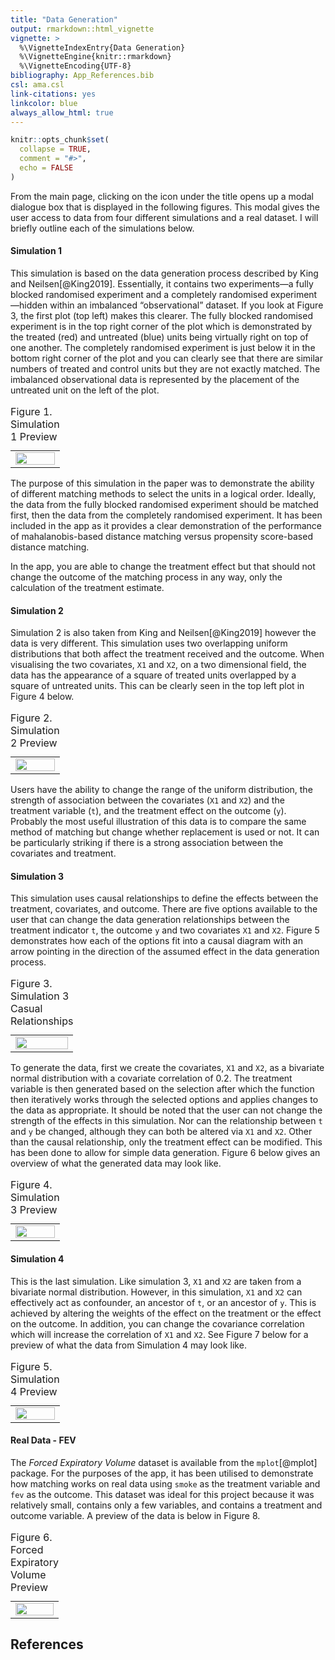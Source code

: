 ```yaml
---
title: "Data Generation"
output: rmarkdown::html_vignette
vignette: >
  %\VignetteIndexEntry{Data Generation}
  %\VignetteEngine{knitr::rmarkdown}
  %\VignetteEncoding{UTF-8}
bibliography: App_References.bib
csl: ama.csl
link-citations: yes
linkcolor: blue
always_allow_html: true
---
```


```r
knitr::opts_chunk$set(
  collapse = TRUE,
  comment = "#>",
  echo = FALSE
)
```

```{=html}
<script src="https://kit.fontawesome.com/e10eea7053.js" crossorigin="anonymous"></script>
```


From the main page, clicking on the <i class="fas fa-cog"></i> icon under the title opens up a modal dialogue box that is displayed in the following figures. This modal gives the user access to data from four different simulations and a real dataset. I will briefly outline each of the simulations below.

#### Simulation 1

This simulation is based on the data generation process described by King and Neilsen[@King2019]. Essentially, it contains two experiments---a fully blocked randomised experiment and a completely randomised experiment---hidden within an imbalanced "observational" dataset. If you look at Figure 3, the first plot (top left) makes this clearer. The fully blocked randomised experiment is in the top right corner of the plot which is demonstrated by the treated (red) and untreated (blue) units being virtually right on top of one another. The completely randomised experiment is just below it in the bottom right corner of the plot and you can clearly see that there are similar numbers of treated and control units but they are not exactly matched. The imbalanced observational data is represented by the placement of the untreated unit on the left of the plot.

```{=html}
<table style="border: none;">
  <caption style="text-align:left; caption-side:top;"> Figure 1. Simulation 1 Preview</caption>
  <tr>
  	  <td style="text-align:center"><img src="../man/figures/App_Sim1.png" border=0 width="100%"> </img></td>
  </tr>
</table>
```
The purpose of this simulation in the paper was to demonstrate the ability of different matching methods to select the units in a logical order. Ideally, the data from the fully blocked randomised experiment should be matched first, then the data from the completely randomised experiment. It has been included in the app as it provides a clear demonstration of the performance of mahalanobis-based distance matching versus propensity score-based distance matching.

In the app, you are able to change the treatment effect but that should not change the outcome of the matching process in any way, only the calculation of the treatment estimate.

#### Simulation 2

Simulation 2 is also taken from King and Neilsen[@King2019] however the data is very different. This simulation uses two overlapping uniform distributions that both affect the treatment received and the outcome. When visualising the two covariates, `X1` and `X2`, on a two dimensional field, the data has the appearance of a square of treated units overlapped by a square of untreated units. This can be clearly seen in the top left plot in Figure 4 below.

```{=html}
<table style="border: none;">
  <caption style="text-align:left; caption-side:top;"> Figure 2. Simulation 2 Preview</caption>
  <tr>
  	  <td style="text-align:center"><img src="../man/figures/App_Sim2.png" border=0 width="100%"> </img></td>
  </tr>
</table>
```
Users have the ability to change the range of the uniform distribution, the strength of association between the covariates (`X1` and `X2`) and the treatment variable (`t`), and the treatment effect on the outcome (`y`). Probably the most useful illustration of this data is to compare the same method of matching but change whether replacement is used or not. It can be particularly striking if there is a strong association between the covariates and treatment.

#### Simulation 3

This simulation uses causal relationships to define the effects between the treatment, covariates, and outcome. There are five options available to the user that can change the data generation relationships between the treatment indicator `t`, the outcome `y` and two covariates `X1` and `X2`. Figure 5 demonstrates how each of the options fit into a causal diagram with an arrow pointing in the direction of the assumed effect in the data generation process. 

```{=html}
<table style="border: none;">
  <caption style="text-align:left; caption-side:top;">Figure 3. Simulation 3 Casual Relationships</caption>
  <tr>
  	  <td style="text-align:center"><img src="../man/figures/Sim3_causal.jpeg" border=0 width="100%"> </img></td>
  </tr>
</table>
```
To generate the data, first we create the covariates, `X1` and `X2`, as a bivariate normal distribution with a covariate correlation of 0.2. The treatment variable is then generated based on the selection after which the function then iteratively works through the selected options and applies changes to the data as appropriate. It should be noted that the user can not change the strength of the effects in this simulation. Nor can the relationship between `t` and `y` be changed, although they can both be altered via `X1` and `X2`. Other than the causal relationship, only the treatment effect can be modified. This has been done to allow for simple data generation. Figure 6 below gives an overview of what the generated data may look like.

```{=html}
<table style="border: none;">
  <caption style="text-align:left; caption-side:top;">Figure 4. Simulation 3 Preview</caption>
  <tr>
  	  <td style="text-align:center"><img src="../man/figures/App_Sim3.png" border=0 width="100%"> </img></td>
  </tr>
</table>
```
#### Simulation 4

This is the last simulation. Like simulation 3, `X1` and `X2` are taken from a bivariate normal distribution. However, in this simulation, `X1` and `X2` can effectively act as confounder, an ancestor of `t`, or an ancestor of `y`. This is achieved by altering the weights of the effect on the treatment or the effect on the outcome. In addition, you can change the covariance correlation which will increase the correlation of `X1` and `X2`. See Figure 7 below for a preview of what the data from Simulation 4 may look like.

```{=html}
<table style="border: none;">
  <caption style="text-align:left; caption-side:top;">Figure 5. Simulation 4 Preview</caption>
  <tr>
  	  <td style="text-align:center"><img src="../man/figures/App_Sim4.png" border=0 width="100%"> </img></td>
  </tr>
</table>
```
#### Real Data - FEV

The *Forced Expiratory Volume* dataset is available from the `mplot`[@mplot] package. For the purposes of the app, it has been utilised to demonstrate how matching works on real data using `smoke` as the treatment variable and `fev` as the outcome. This dataset was ideal for this project because it was relatively small, contains only a few variables, and contains a treatment and outcome variable. A preview of the data is below in Figure 8.

```{=html}
<table style="border: none;">
  <caption style="text-align:left; caption-side:top;">Figure 6. Forced Expiratory Volume Preview</caption>
  <tr>
  	  <td style="text-align:center"><img src="../man/figures/App_fev.png" border=0 width="100%"> </img></td>
  </tr>
</table>
```

## References
